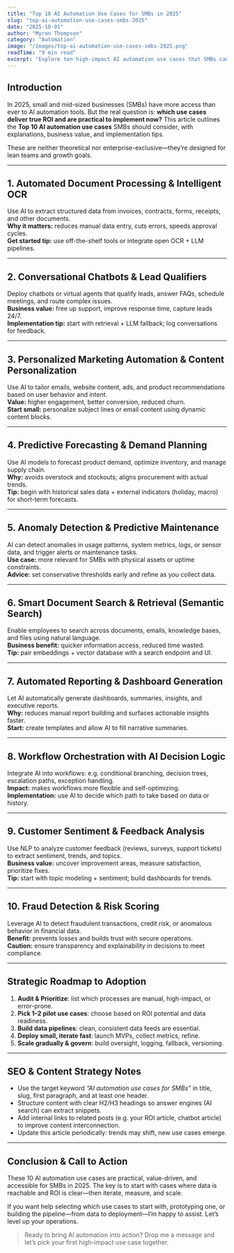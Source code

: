 ```yaml
---
title: "Top 10 AI Automation Use Cases for SMBs in 2025"
slug: "top-ai-automation-use-cases-smbs-2025"
date: "2025-10-01"
author: "Myron Thompson"
category: "Automation"
image: "/images/top-ai-automation-use-cases-smbs-2025.png"
readTime: "9 min read"
excerpt: "Explore ten high-impact AI automation use cases that SMBs can implement in 2025 to save time, reduce costs, and scale smarter."
---
```


## Introduction

In 2025, small and mid-sized businesses (SMBs) have more access than ever to AI automation tools. But the real question is: **which use cases deliver true ROI and are practical to implement now?** This article outlines the **Top 10 AI automation use cases** SMBs should consider, with explanations, business value, and implementation tips.

These are neither theoretical nor enterprise-exclusive—they’re designed for lean teams and growth goals.

---

## 1. Automated Document Processing & Intelligent OCR

Use AI to extract structured data from invoices, contracts, forms, receipts, and other documents.  
**Why it matters:** reduces manual data entry, cuts errors, speeds approval cycles.  
**Get started tip:** use off-the-shelf tools or integrate open OCR + LLM pipelines.  

---

## 2. Conversational Chatbots & Lead Qualifiers

Deploy chatbots or virtual agents that qualify leads, answer FAQs, schedule meetings, and route complex issues.  
**Business value:** free up support, improve response time, capture leads 24/7.  
**Implementation tip:** start with retrieval + LLM fallback; log conversations for feedback.

---

## 3. Personalized Marketing Automation & Content Personalization

Use AI to tailor emails, website content, ads, and product recommendations based on user behavior and intent.  
**Value:** higher engagement, better conversion, reduced churn.  
**Start small:** personalize subject lines or email content using dynamic content blocks.

---

## 4. Predictive Forecasting & Demand Planning

Use AI models to forecast product demand, optimize inventory, and manage supply chain.  
**Why:** avoids overstock and stockouts; aligns procurement with actual trends.  
**Tip:** begin with historical sales data + external indicators (holiday, macro) for short-term forecasts.

---

## 5. Anomaly Detection & Predictive Maintenance

AI can detect anomalies in usage patterns, system metrics, logs, or sensor data, and trigger alerts or maintenance tasks.  
**Use case:** more relevant for SMBs with physical assets or uptime constraints.  
**Advice:** set conservative thresholds early and refine as you collect data.

---

## 6. Smart Document Search & Retrieval (Semantic Search)

Enable employees to search across documents, emails, knowledge bases, and files using natural language.  
**Business benefit:** quicker information access, reduced time wasted.  
**Tip:** pair embeddings + vector database with a search endpoint and UI.

---

## 7. Automated Reporting & Dashboard Generation

Let AI automatically generate dashboards, summaries, insights, and executive reports.  
**Why:** reduces manual report building and surfaces actionable insights faster.  
**Start:** create templates and allow AI to fill narrative summaries.

---

## 8. Workflow Orchestration with AI Decision Logic

Integrate AI into workflows: e.g. conditional branching, decision trees, escalation paths, exception handling.  
**Impact:** makes workflows more flexible and self-optimizing.  
**Implementation:** use AI to decide which path to take based on data or history.

---

## 9. Customer Sentiment & Feedback Analysis

Use NLP to analyze customer feedback (reviews, surveys, support tickets) to extract sentiment, trends, and topics.  
**Business value:** uncover improvement areas, measure satisfaction, prioritize fixes.  
**Tip:** start with topic modeling + sentiment; build dashboards for trends.

---

## 10. Fraud Detection & Risk Scoring

Leverage AI to detect fraudulent transactions, credit risk, or anomalous behavior in financial data.  
**Benefit:** prevents losses and builds trust with secure operations.  
**Caution:** ensure transparency and explainability in decisions to meet compliance.

---

## Strategic Roadmap to Adoption

1. **Audit & Prioritize**: list which processes are manual, high-impact, or error-prone.  
2. **Pick 1–2 pilot use cases**: choose based on ROI potential and data readiness.  
3. **Build data pipelines**: clean, consistent data feeds are essential.  
4. **Deploy small, iterate fast**: launch MVPs, collect metrics, refine.  
5. **Scale gradually & govern**: build oversight, logging, fallback, versioning.

---

## SEO & Content Strategy Notes

- Use the target keyword *“AI automation use cases for SMBs”* in title, slug, first paragraph, and at least one header.  
- Structure content with clear H2/H3 headings so answer engines (AI search) can extract snippets.  
- Add internal links to related posts (e.g. your ROI article, chatbot article) to improve content interconnection.  
- Update this article periodically: trends may shift, new use cases emerge.

---

## Conclusion & Call to Action

These 10 AI automation use cases are practical, value-driven, and accessible for SMBs in 2025. The key is to start with cases where data is reachable and ROI is clear—then iterate, measure, and scale.

If you want help selecting which use cases to start with, prototyping one, or building the pipeline—from data to deployment—I’m happy to assist. Let’s level up your operations.

> Ready to bring AI automation into action? Drop me a message and let’s pick your first high-impact use case together.

